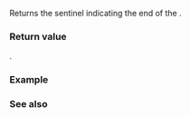 {{cpp/ranges/subrange/title|end}}
{{cpp/ranges/subrange/navbar}}
{{ddcl|since=c++20|
constexpr S end() const;
}}

Returns the sentinel indicating the end of the {{rlpt|/|subrange}}.

{{image|range-begin-end.svg}}

===Return value===
{{box|{{rlpsi|/#end_}}}}.

===Example===
{{example}}

===See also===
{{dsc begin}}
{{dsc inc|cpp/ranges/subrange/dsc begin}}
{{dsc inc|cpp/iterator/dsc end}}
{{dsc inc|cpp/ranges/dsc end}}
{{dsc end}}

{{langlinks|es|ja|ru|zh}}